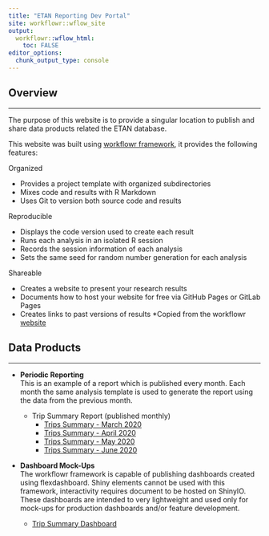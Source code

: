 ```yaml
---
title: "ETAN Reporting Dev Portal"
site: workflowr::wflow_site
output:
  workflowr::wflow_html:
    toc: FALSE
editor_options:
  chunk_output_type: console
---
```

  
## Overview  
  
---

The purpose of this website is to provide a singular location to publish and share data products related the ETAN database. 

This website was built using [workflowr framework](https://jdblischak.github.io/workflowr/index.html), it provides the following features:   

Organized

* Provides a project template with organized subdirectories
* Mixes code and results with R Markdown
* Uses Git to version both source code and results

Reproducible
 
* Displays the code version used to create each result
* Runs each analysis in an isolated R session
* Records the session information of each analysis
* Sets the same seed for random number generation for each analysis

Shareable
  
* Creates a website to present your research results
* Documents how to host your website for free via GitHub Pages or GitLab Pages
* Creates links to past versions of results
\*Copied from the workflowr [website](https://jdblischak.github.io/workflowr/index.html)


## Data Products 

---

* **Periodic Reporting**    
This is an example of a report which is published every month. Each month the same analysis template is used to generate the report using the data from the previous month.
  
  + Trip Summary Report (published monthly)
    - [Trips Summary - March 2020](TSMR_April_2020-05-04.html)
    - [Trips Summary - April 2020](TSMR_June_2020-07-06.html)
    - [Trips Summary - May 2020](TSMR_March_2020-04-01.html)
    - [Trips Summary - June 2020](TSMR_May_2020-06-02.html)

* **Dashboard Mock-Ups**   
The workflowr framework is capable of publishing dashboards created using flexdashboard. Shiny elements cannot be used with this framework, interactivity requires document to be hosted on ShinyIO. These dashboards are intended to very lightweight and used only for mock-ups for production dashboards and/or feature development.
  + [Trip Summary Dashboard](dashboard_trip_summary.html) 















